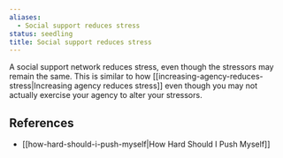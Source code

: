 ```yaml
---
aliases:
  - Social support reduces stress
status: seedling
title: Social support reduces stress
---
```

A social support network reduces stress, even though the stressors may remain the same. This is similar to how [[increasing-agency-reduces-stress|Increasing agency reduces stress]] even though you may not actually exercise your agency to alter your stressors.

## References

- [[how-hard-should-i-push-myself|How Hard Should I Push Myself]]
